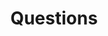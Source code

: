 ---
title: 'Questions'
description: 'Questions let you predict how a Population would answer a question.'
icon: 'chart-simple'
---